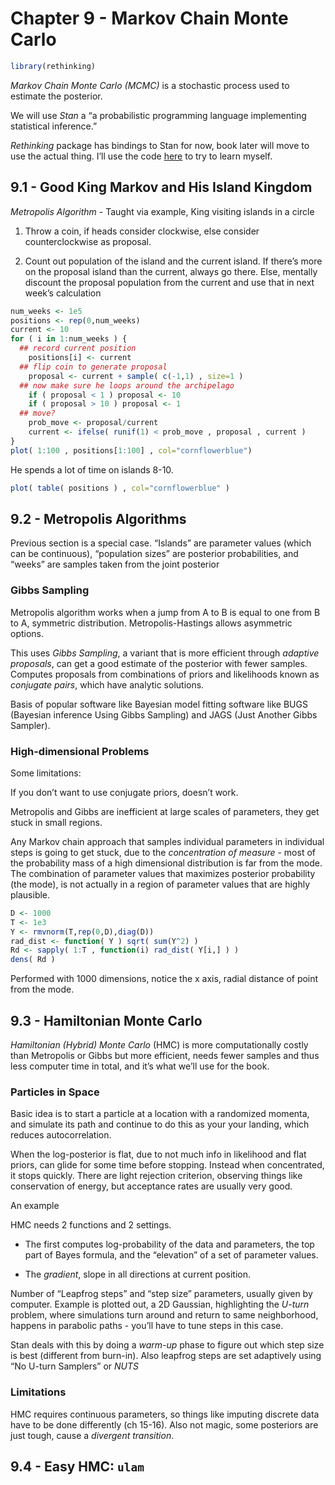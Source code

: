 # Chapter 9 - Markov Chain Monte Carlo
```r
library(rethinking)
```

_Markov Chain Monte Carlo (MCMC)_ is a stochastic process used to estimate the posterior.

We will use _Stan_ a "a probabilistic programming language implementing statistical inference."

_Rethinking_ package has bindings to Stan for now, book later will move to use the actual thing. I'll use the code [here](https://vincentarelbundock.github.io/rethinking2/09.html) to try to learn myself.

## 9.1 - Good King Markov and His Island Kingdom

_Metropolis Algorithm_ - Taught via example, King visiting islands in a circle

1) Throw a coin, if heads consider clockwise, else consider counterclockwise as proposal.

2) Count out population of the island and the current island. If there's more on the proposal island than the current, always go there. Else, mentally discount the proposal population from the current and use that in next week's calculation

```r
num_weeks <- 1e5
positions <- rep(0,num_weeks)
current <- 10
for ( i in 1:num_weeks ) {
  ## record current position
    positions[i] <- current
  ## flip coin to generate proposal
    proposal <- current + sample( c(-1,1) , size=1 )
  ## now make sure he loops around the archipelago
    if ( proposal < 1 ) proposal <- 10
    if ( proposal > 10 ) proposal <- 1
  ## move?
    prob_move <- proposal/current
    current <- ifelse( runif(1) < prob_move , proposal , current )
}
plot( 1:100 , positions[1:100] , col="cornflowerblue")
```

He spends a lot of time on islands 8-10.

```r
plot( table( positions ) , col="cornflowerblue" )
```

## 9.2 - Metropolis Algorithms

Previous section is a special case. "Islands" are parameter values (which can be continuous), "population sizes" are posterior probabilities, and "weeks" are samples taken from the joint posterior

### Gibbs Sampling

Metropolis algorithm works when a jump from A to B is equal to one from B to A, symmetric distribution. Metropolis-Hastings allows asymmetric options.

This uses _Gibbs Sampling_, a variant that is more efficient through _adaptive proposals_, can get a good estimate of the posterior with fewer samples. Computes proposals from combinations of priors and likelihoods known as _conjugate pairs_, which have analytic solutions.

Basis of popular software like Bayesian model fitting software like BUGS (Bayesian inference Using Gibbs Sampling) and JAGS (Just Another Gibbs Sampler).

### High-dimensional Problems

Some limitations:

If you don't want to use conjugate priors, doesn't work.

Metropolis and Gibbs are inefficient at large scales of parameters, they get stuck in small regions.

Any Markov chain approach that samples individual parameters in individual steps is going to get stuck, due to the _concentration of measure_ - most of the probability mass of a high dimensional distribution is far from the mode. The combination of parameter values that maximizes posterior probability (the mode), is not actually in a region of parameter values that are highly plausible.

```r
D <- 1000
T <- 1e3
Y <- rmvnorm(T,rep(0,D),diag(D))
rad_dist <- function( Y ) sqrt( sum(Y^2) )
Rd <- sapply( 1:T , function(i) rad_dist( Y[i,] ) )
dens( Rd )
```

Performed with 1000 dimensions, notice the x axis, radial distance of point from the mode.


## 9.3 - Hamiltonian Monte Carlo

_Hamiltonian (Hybrid) Monte Carlo_ (HMC) is more computationally costly than Metropolis or Gibbs but more efficient, needs fewer samples and thus less computer time in total, and it's what we'll use for the book.

### Particles in Space

Basic idea is to start a particle at a location with a randomized momenta, and simulate its path and continue to do this as your your landing, which reduces autocorrelation.

When the log-posterior is flat, due to not much info in likelihood and flat priors, can glide for some time before stopping. Instead when concentrated, it stops quickly. There are light rejection criterion, observing things like conservation of energy, but acceptance rates are usually very good.

An example 

\begin{align*}
  x_i &\sim \text{Normal(\mu_x,1)}\\
  y_i &\sim \text{Normal(\mu_y,1)}\\
  \mu_x &\sim \text{Normal(0,0.5)}\\
  \mu_y &\sim \text{Normal(0,0.5)}\\
\end{align*}

HMC needs 2 functions and 2 settings. 

- The first computes log-probability of the data and parameters, the top part of Bayes formula, and the "elevation" of a set of parameter values.

- The _gradient_, slope in all directions at current position.

Number of "Leapfrog steps" and "step size" parameters, usually given by computer. Example is plotted out, a 2D Gaussian, highlighting the _U-turn_ problem, where simulations turn around and return to same neighborhood, happens in parabolic paths - you'll have to tune steps in this case. 

Stan deals with this by doing a _warm-up_ phase to figure out which step size is best (different from burn-in). Also leapfrog steps are set adaptively using "No U-turn Samplers" or _NUTS_

### Limitations

HMC requires continuous parameters, so things like imputing discrete data have to be done differently (ch 15-16). Also not magic, some posteriors are just tough, cause a _divergent transition_.


## 9.4 - Easy HMC: ```ulam```




